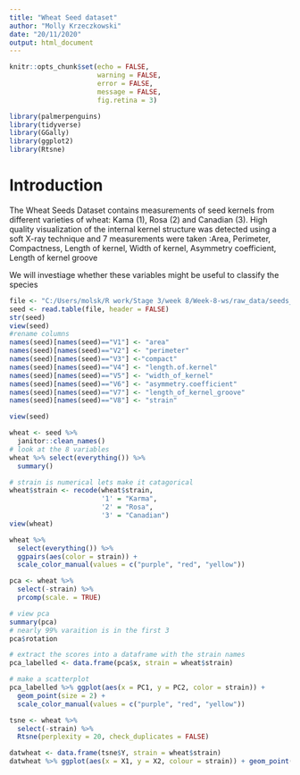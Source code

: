 ```yaml
---
title: "Wheat Seed dataset"
author: "Molly Krzeczkowski"
date: "20/11/2020"
output: html_document
---
```


```r
knitr::opts_chunk$set(echo = FALSE,
                      warning = FALSE,
                      error = FALSE,
                      message = FALSE,
                      fig.retina = 3)
```

<!-- load packages  -->
```r
library(palmerpenguins)
library(tidyverse)
library(GGally)
library(ggplot2)
library(Rtsne)
```

# Introduction

The Wheat Seeds Dataset contains measurements of seed kernels from different varieties of wheat: Kama (1), Rosa (2) and Canadian (3). High quality visualization of the internal kernel structure was detected using a soft X-ray technique and 7 measurements were taken :Area, Perimeter, Compactness, Length of kernel, Width of kernel, Asymmetry coefficient, Length of kernel groove

We will investiage whether these variables might be useful to classify the species 

```r
file <- "C:/Users/molsk/R work/Stage 3/week 8/Week-8-ws/raw_data/seeds_dataset.txt"
seed <- read.table(file, header = FALSE)
str(seed)
view(seed)
#rename columns
names(seed)[names(seed)=="V1"] <- "area"
names(seed)[names(seed)=="V2"] <- "perimeter"
names(seed)[names(seed)=="V3"] <-"compact"
names(seed)[names(seed)=="V4"] <- "length.of.kernel"
names(seed)[names(seed)=="V5"] <- "width_of_kernel"
names(seed)[names(seed)=="V6"] <- "asymmetry.coefficient"
names(seed)[names(seed)=="V7"] <- "length_of_kernel_groove"
names(seed)[names(seed)=="V8"] <- "strain"

view(seed)
```

<!-- clean the variable names -->
```r
wheat <- seed %>%
  janitor::clean_names()
# look at the 8 variables 
wheat %>% select(everything()) %>% 
  summary()

# strain is numerical lets make it catagorical 
wheat$strain <- recode(wheat$strain,
                       '1' = "Karma",
                       '2' = "Rosa",
                       '3' = "Canadian")
view(wheat)
```
<!-- No values are missing  -->
```r
wheat %>% 
  select(everything()) %>% 
  ggpairs(aes(color = strain)) +
  scale_color_manual(values = c("purple", "red", "yellow"))
```
<!-- look at pca -->
```r
pca <- wheat %>% 
  select(-strain) %>%
  prcomp(scale. = TRUE)

# view pca
summary(pca)
# nearly 99% varaition is in the first 3 
pca$rotation

# extract the scores into a dataframe with the strain names
pca_labelled <- data.frame(pca$x, strain = wheat$strain)

# make a scatterplot 
pca_labelled %>% ggplot(aes(x = PC1, y = PC2, color = strain)) +
  geom_point(size = 2) +
  scale_color_manual(values = c("purple", "red", "yellow"))
```
<!-- t-SNE is a non-parametric, non-linear method that prioritises placing similar observations near each other. -->
<!-- It is a probabilistic method and is computational intensive. -->
```r
tsne <- wheat %>% 
  select(-strain) %>% 
  Rtsne(perplexity = 20, check_duplicates = FALSE)

datwheat <- data.frame(tsne$Y, strain = wheat$strain)
datwheat %>% ggplot(aes(x = X1, y = X2, colour = strain)) + geom_point()
```

